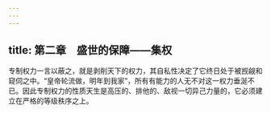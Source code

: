 ```yaml
---
---
---
```

title: 第二章　盛世的保障——集权
---







专制权力一言以蔽之，就是剥削天下的权力，其自私性决定了它终日处于被觊觎和窥伺之中。“皇帝轮流做，明年到我家”，所有有能力的人无不对这一权力垂涎不已。因此专制权力的性质天生是高压的、排他的、敌视一切异己力量的，它必须建立在严格的等级秩序之上。